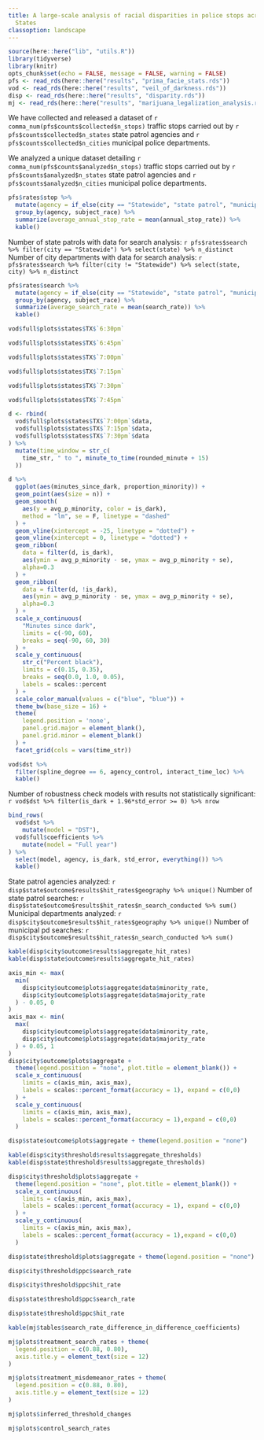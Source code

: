 ```yaml
---
title: A large-scale analysis of racial disparities in police stops across the United
  States
classoption: landscape
---
```


```r
source(here::here("lib", "utils.R"))
library(tidyverse)
library(knitr)
opts_chunk$set(echo = FALSE, message = FALSE, warning = FALSE)
pfs <- read_rds(here::here("results", "prima_facie_stats.rds"))
vod <- read_rds(here::here("results", "veil_of_darkness.rds"))
disp <- read_rds(here::here("results", "disparity.rds"))
mj <- read_rds(here::here("results", "marijuana_legalization_analysis.rds"))
```


\section{Basic Numbers}


We have collected and released a dataset of 
`r comma_num(pfs$counts$collected$n_stops)` traffic stops carried out by 
`r pfs$counts$collected$n_states` state patrol agencies and 
`r pfs$counts$collected$n_cities` municipal police departments.

We analyzed a unique dataset detailing 
`r comma_num(pfs$counts$analyzed$n_stops)` traffic stops carried out by 
`r pfs$counts$analyzed$n_states` state patrol agencies and 
`r pfs$counts$analyzed$n_cities` municipal police departments.


\section{Prima Facie Stats}


```r
pfs$rates$stop %>%
  mutate(agency = if_else(city == "Statewide", "state patrol", "municipal pd")) %>% 
  group_by(agency, subject_race) %>%
  summarize(average_annual_stop_rate = mean(annual_stop_rate)) %>%
  kable()
```

Number of state patrols with data for search analysis: 
`r pfs$rates$search %>% filter(city == "Statewide") %>% select(state) %>% n_distinct`
Number of city departments with data for search analysis: 
`r pfs$rates$search %>% filter(city != "Statewide") %>% select(state, city) %>% n_distinct`

```r
pfs$rates$search %>% 
  mutate(agency = if_else(city == "Statewide", "state patrol", "municipal pd")) %>% 
  group_by(agency, subject_race) %>%
  summarize(average_search_rate = mean(search_rate)) %>%
  kable()
```


\newpage

\section{Veil of Darkness}

```r
vod$full$plots$states$TX$`6:30pm`
```

\newpage

```r
vod$full$plots$states$TX$`6:45pm`
```

\newpage

```r
vod$full$plots$states$TX$`7:00pm`
```

\newpage

```r
vod$full$plots$states$TX$`7:15pm`
```

\newpage

```r
vod$full$plots$states$TX$`7:30pm`
```

\newpage

```r
vod$full$plots$states$TX$`7:45pm`
```

\newpage

```r
d <- rbind(
  vod$full$plots$states$TX$`7:00pm`$data,
  vod$full$plots$states$TX$`7:15pm`$data,
  vod$full$plots$states$TX$`7:30pm`$data
) %>% 
  mutate(time_window = str_c(
    time_str, " to ", minute_to_time(rounded_minute + 15)
  ))

d %>% 
  ggplot(aes(minutes_since_dark, proportion_minority)) +
  geom_point(aes(size = n)) +
  geom_smooth(
    aes(y = avg_p_minority, color = is_dark),
    method = "lm", se = F, linetype = "dashed"
  ) +
  geom_vline(xintercept = -25, linetype = "dotted") +
  geom_vline(xintercept = 0, linetype = "dotted") +
  geom_ribbon(
    data = filter(d, is_dark),
    aes(ymin = avg_p_minority - se, ymax = avg_p_minority + se),
    alpha=0.3
  ) +
  geom_ribbon(
    data = filter(d, !is_dark),
    aes(ymin = avg_p_minority - se, ymax = avg_p_minority + se),
    alpha=0.3
  ) +
  scale_x_continuous(
    "Minutes since dark",
    limits = c(-90, 60),
    breaks = seq(-90, 60, 30)
  ) +
  scale_y_continuous(
    str_c("Percent black"),
    limits = c(0.15, 0.35),
    breaks = seq(0.0, 1.0, 0.05), 
    labels = scales::percent
  ) +
  scale_color_manual(values = c("blue", "blue")) +
  theme_bw(base_size = 16) +
  theme(
    legend.position = 'none',
    panel.grid.major = element_blank(),
    panel.grid.minor = element_blank()
  ) +
  facet_grid(cols = vars(time_str))
```

\subsection{Main model results}

```r
vod$dst %>% 
  filter(spline_degree == 6, agency_control, interact_time_loc) %>% 
  kable()
```

\newpage
\subsection{Model results for the appendix/footnote reference}

Number of robustness check models with results not statistically significant: 
`r vod$dst %>% filter(is_dark + 1.96*std_error >= 0) %>% nrow`

```r
bind_rows(
  vod$dst %>%
    mutate(model = "DST"),
  vod$full$coefficients %>%
    mutate(model = "Full year")
) %>%
  select(model, agency, is_dark, std_error, everything()) %>%
  kable()
```

\newpage

\section{Search Disparity Analysis}

State patrol agencies analyzed: 
`r disp$state$outcome$results$hit_rates$geography %>% unique()`
Number of state patrol searches: 
`r disp$state$outcome$results$hit_rates$n_search_conducted %>% sum()`
Municipal departments analyzed:
`r disp$city$outcome$results$hit_rates$geography %>% unique()`
Number of municipal pd searches: 
`r disp$city$outcome$results$hit_rates$n_search_conducted %>% sum()`

\subsection{Outcome Test}


```r
kable(disp$city$outcome$results$aggregate_hit_rates)
kable(disp$state$outcome$results$aggregate_hit_rates)
```

\newpage

```r
axis_min <- max(
  min(
    disp$city$outcome$plots$aggregate$data$minority_rate,
    disp$city$outcome$plots$aggregate$data$majority_rate
  ) - 0.05, 0
)
axis_max <- min(
  max(
    disp$city$outcome$plots$aggregate$data$minority_rate,
    disp$city$outcome$plots$aggregate$data$majority_rate
  ) + 0.05, 1
)
disp$city$outcome$plots$aggregate + 
  theme(legend.position = "none", plot.title = element_blank()) + 
  scale_x_continuous(
    limits = c(axis_min, axis_max),
    labels = scales::percent_format(accuracy = 1), expand = c(0,0)
  ) + 
  scale_y_continuous(
    limits = c(axis_min, axis_max),
    labels = scales::percent_format(accuracy = 1),expand = c(0,0)
  ) 
```

\newpage

```r
disp$state$outcome$plots$aggregate + theme(legend.position = "none")
```

\newpage

\subsection{Threshold test results}

```r
kable(disp$city$threshold$results$aggregate_thresholds)
kable(disp$state$threshold$results$aggregate_thresholds)
```

\newpage

```r
disp$city$threshold$plots$aggregate + 
  theme(legend.position = "none", plot.title = element_blank()) + 
  scale_x_continuous(
    limits = c(axis_min, axis_max),
    labels = scales::percent_format(accuracy = 1), expand = c(0,0)
  ) + 
  scale_y_continuous(
    limits = c(axis_min, axis_max),
    labels = scales::percent_format(accuracy = 1),expand = c(0,0)
  ) 
```

\newpage

```r
disp$state$threshold$plots$aggregate + theme(legend.position = "none")
```

\newpage

```r
disp$city$threshold$ppc$search_rate
```

\newpage

```r
disp$city$threshold$ppc$hit_rate
```

\newpage

```r
disp$state$threshold$ppc$search_rate
```

\newpage

```r
disp$state$threshold$ppc$hit_rate
```

\newpage


\section{Marijuana Legalization Analysis}


```r
kable(mj$tables$search_rate_difference_in_difference_coefficients)
```

\newpage

```r
mj$plots$treatment_search_rates + theme(
  legend.position = c(0.88, 0.80),
  axis.title.y = element_text(size = 12)
)
```

\newpage

```r
mj$plots$treatment_misdemeanor_rates + theme(
  legend.position = c(0.88, 0.80),
  axis.title.y = element_text(size = 12)
)
```

\newpage

```r
mj$plots$inferred_threshold_changes
```

\newpage

```r
mj$plots$control_search_rates
```
